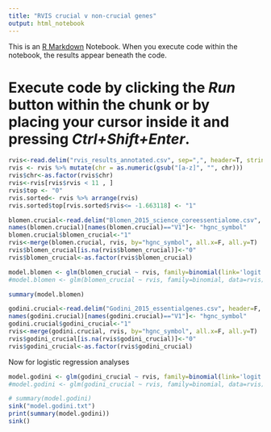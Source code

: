 ```yaml
---
title: "RVIS crucial v non-crucial genes"
output: html_notebook
---
```


This is an [R Markdown](http://rmarkdown.rstudio.com) Notebook. When you execute code within the notebook, the results appear beneath the code. 

Execute code by clicking the *Run* button within the chunk or by placing your cursor inside it and pressing *Ctrl+Shift+Enter*. 
===================================================================




```r
rvis<-read.delim("rvis_results_annotated.csv", sep=",", header=T, stringsAsFactors = F)
rvis <- rvis %>% mutate(chr = as.numeric(gsub("[a-z]", "", chr)))
rvis$chr<-as.factor(rvis$chr)
rvis<-rvis[rvis$rvis < 11 , ]
rvis$top <- "0"
rvis.sorted<- rvis %>% arrange(rvis)
rvis.sorted$top[rvis.sorted$rvis<= -1.663118] <- "1"
```


```r
blomen.crucial<-read.delim("Blomen_2015_science_coreessentialome.csv", header=F, sep=",", stringsAsFactors = F)
names(blomen.crucial)[names(blomen.crucial)=="V1"]<- "hgnc_symbol"
blomen.crucial$blomen_crucial<-"1"
rvis<-merge(blomen.crucial, rvis, by="hgnc_symbol", all.x=F, all.y=T)
rvis$blomen_crucial[is.na(rvis$blomen_crucial)]<-"0"
rvis$blomen_crucial<-as.factor(rvis$blomen_crucial)
```


```r
model.blomen <- glm(blomen_crucial ~ rvis, family=binomial(link='logit'), data=rvis)
#model.blomen <- glm(blomen_crucial ~ rvis, family=binomial, data=rvis)
```


```r
summary(model.blomen)
```



```r
godini.crucial<-read.delim("Godini_2015_essentialgenes.csv", header=F, sep=",", stringsAsFactors = F)
names(godini.crucial)[names(godini.crucial)=="V1"]<- "hgnc_symbol"
godini.crucial$godini_crucial<-"1"
rvis<-merge(godini.crucial, rvis, by="hgnc_symbol", all.x=F, all.y=T)
rvis$godini_crucial[is.na(rvis$godini_crucial)]<-"0"
rvis$godini_crucial<-as.factor(rvis$godini_crucial)
```

Now for logistic regression analyses

```r
model.godini <- glm(godini_crucial ~ rvis, family=binomial(link='logit'), data=rvis)
#model.godini <- glm(godini_crucial ~ rvis, family=binomial, data=rvis)
```


```r
# summary(model.godini)
sink("model.godini.txt")
print(summary(model.godini))
sink()
```






